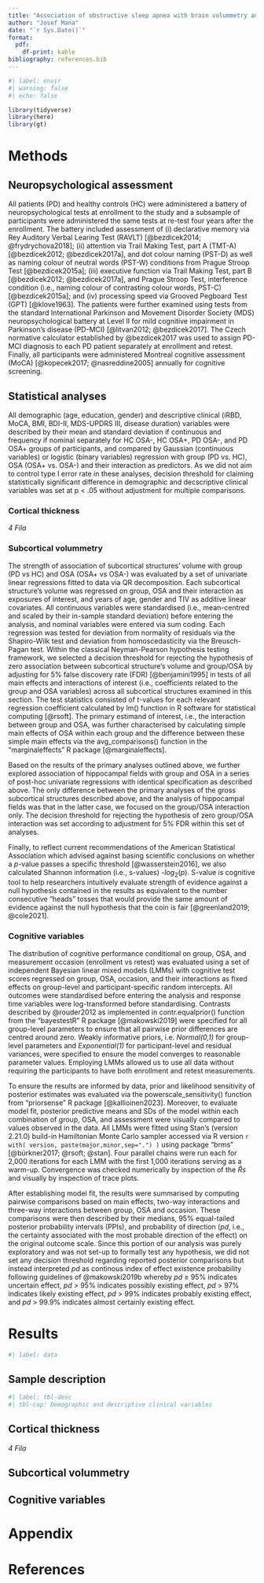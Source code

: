 ```yaml
---
title: "Association of obstructive sleep apnea with brain volummetry and cognition in de novo Parkinson's disease"
author: "Josef Mana"
date: "`r Sys.Date()`"
format:
  pdf:
    df-print: kable
bibliography: references.bib
---
```


```r
#| label: envir
#| warning: false
#| echo: false

library(tidyverse)
library(here)
library(gt)


```


# Methods

## Neuropsychological assessment

All patients (PD) and healthy controls (HC) were administered a battery of neuropsychological tests at enrollment to the study and a subsample of participants were administered the same tests at re-test four years after the enrollment. The battery included assessment of (i) declarative memory via Rey Auditory Verbal Learing Test (RAVLT) [@bezdicek2014; @frydrychova2018]; (ii) attention via Trail Making Test, part A (TMT-A) [@bezdicek2012; @bezdicek2017a], and dot colour naming (PST-D) as well as naming colour of neutral words (PST-W) conditions from Prague Stroop Test [@bezdicek2015a]; (iii) executive function via Trail Making Test, part B [@bezdicek2012; @bezdicek2017a], and Prague Stroop Test, interference condition (i.e., naming colour of contrasting colour words, PST-C) [@bezdicek2015a]; and (iv) processing speed via Grooved Pegboard Test (GPT) [@klove1963]. The patients were further examined using tests from the standard International Parkinson and Movement Disorder Society (MDS) neuropsychological battery at Level II for mild cognitive impairment in Parkinson’s disease (PD-MCI) [@litvan2012;  @bezdicek2017]. The Czech normative calculator established by @bezdicek2017 was used to assign PD-MCI diagnosis to each PD patient separately at enrollment and retest. Finally, all participants were administered Montreal cognitive assessment (MoCA) [@kopecek2017; @nasreddine2005] annually for cognitive screening.

## Statistical analyses

All demographic (age, education, gender) and descriptive clinical (iRBD, MoCA, BMI, BDI-II, MDS-UPDRS III, disease duration) variables were described by their mean and standard deviation if continuous and frequency if nominal separately for HC OSA-, HC OSA+, PD OSA-, and PD OSA+ groups of participants, and compared by Gaussian (continuous variables) or logistic (binary variables) regression with group (PD vs. HC), OSA (OSA+ vs. OSA-) and their interaction as predictors. As we did not aim to control type I error rate in these analyses, decision threshold for claiming statistically significant difference in demographic and decscriptive clinical variables was set at p < .05 without adjustment for multiple comparisons.

### Cortical thickness

*4 Fíla*

### Subcortical volummetry

The strength of association of subcortical structures' volume with group (PD vs HC) and OSA (OSA+ vs OSA-) was evaluated by a set of univariate linear regressions fitted to data via QR decomposition. Each subcortical structure's volume was regressed on group, OSA and their interaction as exposures of interest, and years of age, gender and TIV as additive linear covariates. All continuous variables were standardised (i.e., mean-centred and scaled by their in-sample standard deviation) before entering the analysis, and nominal variables were entered via sum coding. Each regression was tested for deviation from normality of residuals via the Shapiro-Wilk test and deviation from homoscedasticity via the Breusch-Pagan test. Within the classical Neyman-Pearson hypothesis testing framework, we selected a decision threshold for rejecting the hypothesis of zero association between subcortical structure's volume and group/OSA by adjusting for 5% false discovery rate (FDR) [@benjamini1995] in tests of all main effects and interactions of interest (i.e., coefficients related to the group and OSA variables) across all subcortical structures examined in this section. The test statistics consisted of *t*-values for each relevant regression coefficient calculated by lm() function in R software for statistical computing [@rsoft]. The primary estimand of interest, i.e., the interaction between group and OSA, was further characterised by calculating simple main effects of OSA within each group and the difference between these simple main effects via the avg_comparisons() function in the "marginaleffects" R package [@marginaleffects].

Based on the results of the primary analyses outlined above, we further explored association of hippocampal fields with group and OSA in a series of post-hoc univariate regressions with identical specification as described above. The only difference between the primary analyses of the gross subcortical structures described above, and the analysis of hippocampal fields was that in the latter case, we focused on the group/OSA interaction only. The decision threshold for rejecting the hypothesis of zero group/OSA interaction was set according to adjustment for 5% FDR within this set of analyses.

Finally, to reflect current recommendations of the American Statistical Association which advised against basing scientific conclusions on whether a *p*-value passes a specific threshold [@wasserstein2016], we also calculated Shannon information (i.e., s-values) $\text{-}log_2{(p)}$. S-value is cognitive tool to help researchers intuitively evaluate strength of evidence against a null hypothesis contained in the results as equivalent to the number consecutive "heads" tosses that would provide the same amount of evidence against the null hypothesis that the coin is fair [@greenland2019; @cole2021].

### Cognitive variables

The distribution of cognitive performance conditional on group, OSA, and measurement occasion (enrollment vs retest) was evaluated using a set of independent Bayesian linear mixed models (LMMs) with cognitive test scores regressed on group, OSA, occasion, and their interactions as fixed effects on group-level and participant-specific random intercepts. All outcomes were standardised before entering the analysis and response time variables were log-transformed before standardising. Contrasts described by @rouder2012 as implemented in contr.equalprior() function from the "bayestestR" R package [@makowski2019] were specified for all group-level parameters to ensure that all pairwise prior differences are centred around zero. Weakly informative priors, i.e. *Normal(0,1)* for group-level parameters and *Exponential(1)* for participant-level and residual variances, were specified to ensure the model converges to reasonable parameter values. Employing LMMs allowed us to use all data without requiring the participants to have both enrollment and retest measurements.

To ensure the results are informed by data, prior and likelihood sensitivity of posterior estimates was evaluated via the powerscale_sensitivity() function from "priorsense" R package [@kallioinen2023]. Moreover, to evaluate model fit, posterior predictive means and SDs of the model within each combination of group, OSA, and assessment were visually compared to values observed in the data. All LMMs were fitted using Stan’s (version 2.21.0) build-in Hamiltonian Monte Carlo sampler accessed via R version `r with( version, paste(major,minor,sep=".") )` using package “brms” [@bürkner2017; @rsoft; @stan]. Four parallel chains were run each for 2,000 iterations for each LMM with the first 1,000 iterations serving as a warm-up. Convergence was checked numerically by inspection of the $\hat{R}s$ and visually by inspection of trace plots.

After establishing model fit, the results were summarised by computing pairwise comparisons based on main effects, two-way interactions and three-way interactions between group, OSA and occasion. These comparisons were then described by their medians, 95% equal-tailed posterior probability intervals (PPIs), and probability of direction (*pd*, i.e., the certainty associated with the most probable direction of the effect) on the original outcome scale. Since this portion of our analysis was purely exploratory and was not set-up to formally test any hypothesis, we did not set any decision threshold regarding reported posterior comparisons but instead interpreted *pd* as continous index of effect existence probability following guidelines of @makowski2019b whereby *pd* ≥ 95% indicates uncertain effect, *pd* > 95% indicates possibly existing effect, *pd* > 97% indicates likely existing effect, *pd* > 99% indicates probably existing effect, and *pd* > 99.9% indicates almost certainly existing effect.

# Results

```r
#| label: data


```

## Sample description

```r
#| label: tbl-desc
#| tbl-cap: Demographic and descriptive clinical variables


```

## Cortical thickness

*4 Fíla*

## Subcortical volummetry


## Cognitive variables


# Appendix


# References

